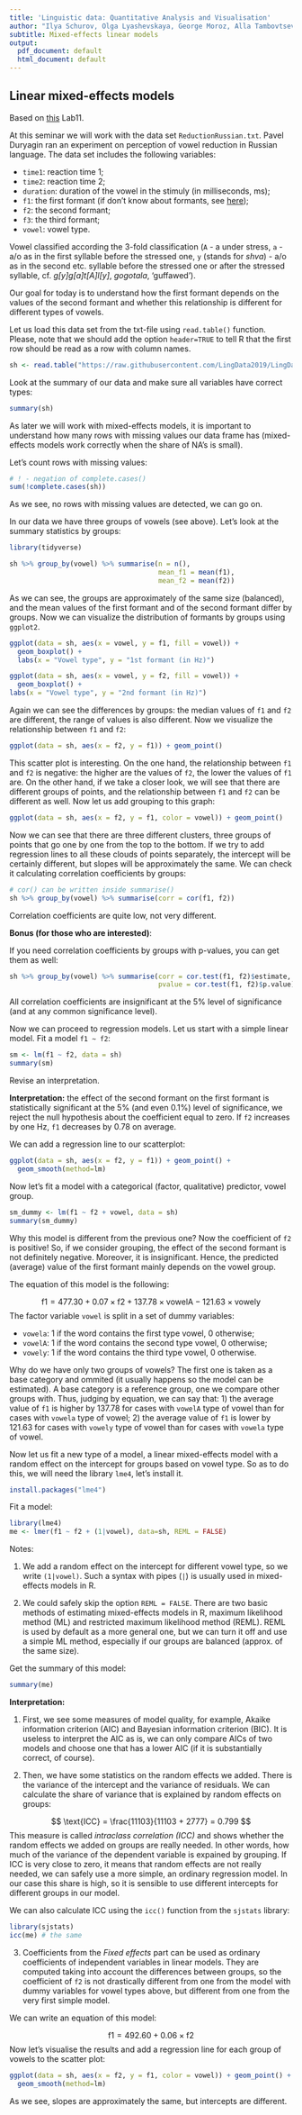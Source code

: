 ```yaml
---
title: 'Linguistic data: Quantitative Analysis and Visualisation'
author: "Ilya Schurov, Olga Lyashevskaya, George Moroz, Alla Tambovtseva"
subtitle: Mixed-effects linear models
output:
  pdf_document: default
  html_document: default
---
```


## Linear mixed-effects models

Based on [this](https://github.com/LingData2019/LingData/blob/master/seminars/2019-04-13/Lab11.pdf) Lab11.

At this seminar we will work with the data set `ReductionRussian.txt`. Pavel Duryagin ran an experiment on perception of vowel reduction in Russian language. The data set includes the following variables:

* `time1`: reaction time 1;
* `time2`: reaction time 2;
* `duration`: duration of the vowel in the stimuly (in milliseconds, ms);
* `f1`: the first formant (if don't know about formants, see [here](https://home.cc.umanitoba.ca/~krussll/phonetics/acoustic/formants.html));
* `f2`: the second formant;
* `f3`: the third formant;
* `vowel`: vowel type.

Vowel classified according the 3-fold classification (`A` - a under stress, `a` - a/o as in the first syllable before the stressed one, `y` (stands for *shva*) - a/o as in the second etc. syllable before the stressed one or after the stressed syllable, cf. *g[y]g[a]t[A]l[y]*, *gogotala*, ‘guffawed’).

Our goal for today is to understand how the first formant depends on the values of the second formant and whether this relationship is different for different types of vowels. 

Let us load this data set from the txt-file using `read.table()` function. Please, note that we should add the option `header=TRUE` to tell R that the first row should be read as a row with column names.

```r
sh <- read.table("https://raw.githubusercontent.com/LingData2019/LingData/master/data/duryagin_ReductionRussian.txt", header=TRUE)
```

Look at the summary of our data and make sure all variables have correct types:

```r
summary(sh)
```

As later we will work with mixed-effects models, it is important to understand how many rows with missing values our data frame has (mixed-effects models work correctly when the share of NA's is small).

Let's count rows with missing values:

```r
# ! - negation of complete.cases()
sum(!complete.cases(sh))
```

As we see, no rows with missing values are detected, we can go on.

In our data we have three groups of vowels (see above). Let's look at the summary statistics by groups:

```r
library(tidyverse)

sh %>% group_by(vowel) %>% summarise(n = n(), 
                                     mean_f1 = mean(f1), 
                                     mean_f2 = mean(f2))
```

As we can see, the groups are approximately of the same size (balanced), and the mean values of the first formant and of the second formant differ by groups. Now we can visualize the distribution of formants by groups using `ggplot2`.

```r
ggplot(data = sh, aes(x = vowel, y = f1, fill = vowel)) + 
  geom_boxplot() +
  labs(x = "Vowel type", y = "1st formant (in Hz)")
```

```r
ggplot(data = sh, aes(x = vowel, y = f2, fill = vowel)) + 
  geom_boxplot() + 
labs(x = "Vowel type", y = "2nd formant (in Hz)")
```

Again we can see the differences by groups: the median values of `f1` and `f2` are different, the range of values is also different. Now we visualize the relationship between `f1` and `f2`:

```r
ggplot(data = sh, aes(x = f2, y = f1)) + geom_point()
```

This scatter plot is interesting. On the one hand, the relationship between `f1` and `f2` is negative: the higher are the values of `f2`, the lower the values of `f1` are.  On the other hand, if we take a closer look, we will see that there are different groups of points, and the relationship between `f1` and `f2` can be different as well. Now let us add grouping to this graph:

```r
ggplot(data = sh, aes(x = f2, y = f1, color = vowel)) + geom_point()
```

Now we can see that there are three different clusters, three groups of points that go one by one from the top to the bottom. If we try to add regression lines to all these clouds of points separately, the intercept will be certainly different, but slopes will be approximately the same. We can check it calculating correlation coefficients by groups:

```r
# cor() can be written inside summarise()
sh %>% group_by(vowel) %>% summarise(corr = cor(f1, f2))
```

Correlation coefficients are quite low, not very different.

**Bonus (for those who are interested)**:

If you need correlation coefficients by groups with p-values, you can get them as well:

```r
sh %>% group_by(vowel) %>% summarise(corr = cor.test(f1, f2)$estimate,
                                     pvalue = cor.test(f1, f2)$p.value)
```

All correlation coefficients are insignificant at the 5% level of significance (and at any common significance level).

Now we can proceed to regression models. Let us start with a simple linear model. Fit a model `f1 ~ f2`:

```r
sm <- lm(f1 ~ f2, data = sh)
summary(sm)
```

Revise an interpretation. 

**Interpretation:** the effect of the second formant on the first formant is statistically significant at the 5% (and even 0.1%) level of significance, we reject the null hypothesis about the coefficient equal to zero. If `f2` increases by one Hz, `f1` decreases by 0.78 on average.

We can add a regression line to our scatterplot:

```r
ggplot(data = sh, aes(x = f2, y = f1)) + geom_point() +
  geom_smooth(method=lm)
```

Now let's fit a model with a categorical (factor, qualitative) predictor, vowel group.

```r
sm_dummy <- lm(f1 ~ f2 + vowel, data = sh)
summary(sm_dummy)
```

Why this model is different from the previous one? Now the coefficient of `f2` is positive! So, if we consider grouping, the effect of the second formant is not definitely negative. Moreover, it is insignificant. Hence, the predicted (average) value of the first formant mainly depends on the vowel group.

The equation of this model is the following:

$$
\text{f1} = 477.30 + 0.07 \times \text{f2} + 137.78 \times \text{vowelA} - 121.63 \times \text{vowely}
$$
The factor variable `vowel` is split in a set of dummy variables:

* `vowela`: 1 if the word contains the first type vowel, 0 otherwise;
* `vowelA`: 1 if the word contains the second type vowel, 0 otherwise;
* `vowely`: 1 if the word contains the third type vowel, 0 otherwise.

Why do we have only two groups of vowels? The first one is taken as a base category and ommited (it usually happens so the model can be estimated). A base category is a reference group, one we compare other groups with. Thus, judging by equation, we can say that: 1) the average value of `f1` is higher by 137.78 for cases with `vowelA` type of vowel than for cases with `vowela` type of vowel; 2) the average value of `f1` is lower by 121.63 for cases with `vowely` type of vowel than for cases with `vowela` type of vowel.

Now let us fit a new type of a model, a linear mixed-effects model with a random effect on the intercept for groups based on vowel type. So as to do this, we will need the library `lme4`, let's install it.

```r
install.packages("lme4")
```

Fit a model:

```r
library(lme4)
me <- lmer(f1 ~ f2 + (1|vowel), data=sh, REML = FALSE)
```

Notes: 

1. We add a random effect on the intercept for different vowel type, so we write `(1|vowel)`. Such a syntax with pipes (`|`) is usually used in mixed-effects models in R.

2. We could safely skip the option `REML = FALSE`. There are two basic methods of estimating mixed-effects models in R, maximum likelihood method (ML) and restricted maximum likelihood method (REML). REML is used by default as a more general one, but we can turn it off and use a simple ML method, especially if our groups are balanced (approx. of the same size).

Get the summary of this model:

```r
summary(me)
```
**Interpretation:**

1. First, we see some measures of model quality, for example, Akaike information criterion (AIC) and Bayesian information criterion (BIC). It is useless to interpret the AIC as is, we can only compare AICs of two models and choose one that has a lower AIC (if it is substantially correct, of course).

2. Then, we have some statistics on the random effects we added. There is the variance of the intercept and the variance of residuals. We can calculate the share of variance that is explained by random effects on groups:

$$
\text{ICC} = \frac{11103}{11103 + 2777} = 0.799
$$
This measure is called *intraclass correlation (ICC)* and shows whether the random effects we added on groups are really needed. In other words, how much of the variance of the dependent variable is expained by grouping. If ICC is very close to zero, it means that random effects are not really needed, we can safely use a more simple, an ordinary regression model. In our case this share is high, so it is sensible to use different intercepts for different groups in our model.

We can also calculate ICC using the `icc()` function from the `sjstats` library:

```r
library(sjstats)
icc(me) # the same
```

3. Coefficients from the *Fixed effects* part can be used as ordinary coefficients of independent variables in linear models. They are computed taking into account the differences between groups, so the coefficient of `f2` is not drastically different from one from the model with dummy variables for vowel types above, but different from one from the very first simple model.

We can write an equation of this model:

$$
\text{f1} = 492.60 + 0.06  \times \text{f2}
$$
Now let's visualise the results and add a regression line for each group of vowels to the scatter plot:

```r
ggplot(data = sh, aes(x = f2, y = f1, color = vowel)) + geom_point() +
  geom_smooth(method=lm)
```

As we see, slopes are approximately the same, but intercepts are different.
